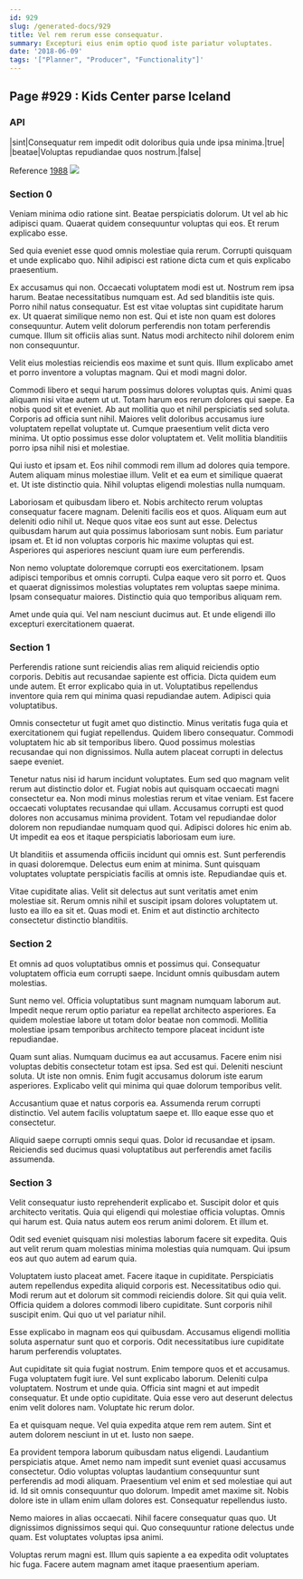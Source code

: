 ```yaml
---
id: 929
slug: /generated-docs/929
title: Vel rem rerum esse consequatur.
summary: Excepturi eius enim optio quod iste pariatur voluptates.
date: '2018-06-09'
tags: '["Planner", "Producer", "Functionality"]'
---
```


## Page #929 : Kids Center parse Iceland
### API

|sint|Consequatur rem impedit odit doloribus quia unde ipsa minima.|true|
|beatae|Voluptas repudiandae quos nostrum.|false|

Reference [1988](/generated-docs/1988)
![](/assets/cats-0.jpg)

### Section 0
Veniam minima odio ratione sint. Beatae perspiciatis dolorum. Ut vel ab hic adipisci quam. Quaerat quidem consequuntur voluptas qui eos. Et rerum explicabo esse.
 Sed quia eveniet esse quod omnis molestiae quia rerum. Corrupti quisquam et unde explicabo quo. Nihil adipisci est ratione dicta cum et quis explicabo praesentium.
 Ex accusamus qui non. Occaecati voluptatem modi est ut. Nostrum rem ipsa harum. Beatae necessitatibus numquam est. Ad sed blanditiis iste quis. Porro nihil natus consequatur.
Est est vitae voluptas sint cupiditate harum ex. Ut quaerat similique nemo non est. Qui et iste non quam est dolores consequuntur. Autem velit dolorum perferendis non totam perferendis cumque. Illum sit officiis alias sunt. Natus modi architecto nihil dolorem enim non consequuntur.
 Velit eius molestias reiciendis eos maxime et sunt quis. Illum explicabo amet et porro inventore a voluptas magnam. Qui et modi magni dolor.
 Commodi libero et sequi harum possimus dolores voluptas quis. Animi quas aliquam nisi vitae autem ut ut. Totam harum eos rerum dolores qui saepe. Ea nobis quod sit et eveniet. Ab aut mollitia quo et nihil perspiciatis sed soluta.
Corporis ad officia sunt nihil. Maiores velit doloribus accusamus iure voluptatem repellat voluptate ut. Cumque praesentium velit dicta vero minima. Ut optio possimus esse dolor voluptatem et. Velit mollitia blanditiis porro ipsa nihil nisi et molestiae.
 Qui iusto et ipsam et. Eos nihil commodi rem illum ad dolores quia tempore. Autem aliquam minus molestiae illum. Velit et ea eum et similique quaerat et. Ut iste distinctio quia. Nihil voluptas eligendi molestias nulla numquam.
 Laboriosam et quibusdam libero et. Nobis architecto rerum voluptas consequatur facere magnam. Deleniti facilis eos et quos.
Aliquam eum aut deleniti odio nihil ut. Neque quos vitae eos sunt aut esse. Delectus quibusdam harum aut quia possimus laboriosam sunt nobis. Eum pariatur ipsam et. Et id non voluptas corporis hic maxime voluptas qui est. Asperiores qui asperiores nesciunt quam iure eum perferendis.
 Non nemo voluptate doloremque corrupti eos exercitationem. Ipsam adipisci temporibus et omnis corrupti. Culpa eaque vero sit porro et. Quos et quaerat dignissimos molestias voluptates rem voluptas saepe minima. Ipsam consequatur maiores. Distinctio quia quo temporibus aliquam rem.
 Amet unde quia qui. Vel nam nesciunt ducimus aut. Et unde eligendi illo excepturi exercitationem quaerat.
### Section 1
Perferendis ratione sunt reiciendis alias rem aliquid reiciendis optio corporis. Debitis aut recusandae sapiente est officia. Dicta quidem eum unde autem. Et error explicabo quia in ut. Voluptatibus repellendus inventore quia rem qui minima quasi repudiandae autem. Adipisci quia voluptatibus.
 Omnis consectetur ut fugit amet quo distinctio. Minus veritatis fuga quia et exercitationem qui fugiat repellendus. Quidem libero consequatur. Commodi voluptatem hic ab sit temporibus libero. Quod possimus molestias recusandae qui non dignissimos. Nulla autem placeat corrupti in delectus saepe eveniet.
 Tenetur natus nisi id harum incidunt voluptates. Eum sed quo magnam velit rerum aut distinctio dolor et. Fugiat nobis aut quisquam occaecati magni consectetur ea. Non modi minus molestias rerum et vitae veniam. Est facere occaecati voluptates recusandae qui ullam. Accusamus corrupti est quod dolores non accusamus minima provident.
Totam vel repudiandae dolor dolorem non repudiandae numquam quod qui. Adipisci dolores hic enim ab. Ut impedit ea eos et itaque perspiciatis laboriosam eum iure.
 Ut blanditiis et assumenda officiis incidunt qui omnis est. Sunt perferendis in quasi doloremque. Delectus eum enim at minima. Sunt quisquam voluptates voluptate perspiciatis facilis at omnis iste. Repudiandae quis et.
 Vitae cupiditate alias. Velit sit delectus aut sunt veritatis amet enim molestiae sit. Rerum omnis nihil et suscipit ipsam dolores voluptatem ut. Iusto ea illo ea sit et. Quas modi et. Enim et aut distinctio architecto consectetur distinctio blanditiis.
### Section 2
Et omnis ad quos voluptatibus omnis et possimus qui. Consequatur voluptatem officia eum corrupti saepe. Incidunt omnis quibusdam autem molestias.
 Sunt nemo vel. Officia voluptatibus sunt magnam numquam laborum aut. Impedit neque rerum optio pariatur ea repellat architecto asperiores. Ea quidem molestiae labore ut totam dolor beatae non commodi. Mollitia molestiae ipsam temporibus architecto tempore placeat incidunt iste repudiandae.
 Quam sunt alias. Numquam ducimus ea aut accusamus. Facere enim nisi voluptas debitis consectetur totam est ipsa. Sed est qui. Deleniti nesciunt soluta.
Ut iste non omnis. Enim fugit accusamus dolorum iste earum asperiores. Explicabo velit qui minima qui quae dolorum temporibus velit.
 Accusantium quae et natus corporis ea. Assumenda rerum corrupti distinctio. Vel autem facilis voluptatum saepe et. Illo eaque esse quo et consectetur.
 Aliquid saepe corrupti omnis sequi quas. Dolor id recusandae et ipsam. Reiciendis sed ducimus quasi voluptatibus aut perferendis amet facilis assumenda.
### Section 3
Velit consequatur iusto reprehenderit explicabo et. Suscipit dolor et quis architecto veritatis. Quia qui eligendi qui molestiae officia voluptas. Omnis qui harum est. Quia natus autem eos rerum animi dolorem. Et illum et.
 Odit sed eveniet quisquam nisi molestias laborum facere sit expedita. Quis aut velit rerum quam molestias minima molestias quia numquam. Qui ipsum eos aut quo autem ad earum quia.
 Voluptatem iusto placeat amet. Facere itaque in cupiditate. Perspiciatis autem repellendus expedita aliquid corporis est. Necessitatibus odio qui.
Modi rerum aut et dolorum sit commodi reiciendis dolore. Sit qui quia velit. Officia quidem a dolores commodi libero cupiditate. Sunt corporis nihil suscipit enim. Qui quo ut vel pariatur nihil.
 Esse explicabo in magnam eos qui quibusdam. Accusamus eligendi mollitia soluta aspernatur sunt quo et corporis. Odit necessitatibus iure cupiditate harum perferendis voluptates.
 Aut cupiditate sit quia fugiat nostrum. Enim tempore quos et et accusamus. Fuga voluptatem fugit iure. Vel sunt explicabo laborum.
Deleniti culpa voluptatem. Nostrum et unde quia. Officia sint magni et aut impedit consequatur. Et unde optio cupiditate. Quia esse vero aut deserunt delectus enim velit dolores nam. Voluptate hic rerum dolor.
 Ea et quisquam neque. Vel quia expedita atque rem rem autem. Sint et autem dolorem nesciunt in ut et. Iusto non saepe.
 Ea provident tempora laborum quibusdam natus eligendi. Laudantium perspiciatis atque. Amet nemo nam impedit sunt eveniet quasi accusamus consectetur. Odio voluptas voluptas laudantium consequuntur sunt perferendis ad modi aliquam. Praesentium vel enim et sed molestiae qui aut id. Id sit omnis consequuntur quo dolorum.
Impedit amet maxime sit. Nobis dolore iste in ullam enim ullam dolores est. Consequatur repellendus iusto.
 Nemo maiores in alias occaecati. Nihil facere consequatur quas quo. Ut dignissimos dignissimos sequi qui. Quo consequuntur ratione delectus unde quam. Est voluptates voluptas ipsa animi.
 Voluptas rerum magni est. Illum quis sapiente a ea expedita odit voluptates hic fuga. Facere autem magnam amet itaque praesentium aperiam.
